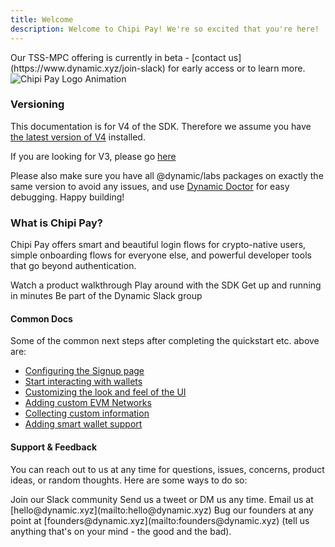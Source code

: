 ```yaml
---
title: Welcome
description: Welcome to Chipi Pay! We're so excited that you're here!
---
```


<Card title="Beta: TSS-MPC Embedded Wallets" icon="sparkles" href="/wallets/mpc/overview">
  Our TSS-MPC offering is currently in beta - [contact us](https://www.dynamic.xyz/join-slack) for early access or to learn more.
</Card>

<div className="flex justify-center">
  <img src="/images/chipi-gif.gif" alt="Chipi Pay Logo Animation" />
</div>

### Versioning

This documentation is for V4 of the SDK. Therefore we assume you have [the latest version of V4](https://www.npmjs.com/package/@dynamic-labs/sdk-react-core?activeTab=versions) installed.

If you are looking for V3, please go [here](https://v3.docs.dynamic.xyz)

Please also make sure you have all @dynamic/labs packages on exactly the same version to avoid any issues, and use [Dynamic Doctor](/troubleshooting/dynamic-doctor) for easy debugging. Happy building!

### What is Chipi Pay?

Chipi Pay offers smart and beautiful login flows for crypto-native users, simple
onboarding flows for everyone else, and powerful developer tools that go beyond
authentication.

<CardGroup cols={2}>
  <Card title="Overview video" icon="circle-play" color="#ea5a0c" href="https://www.youtube.com/watch?v=rBDkmzfaZnc">
    Watch a product walkthrough
  </Card>

  <Card title="Interactive demo" icon="bullseye-pointer" color="#0285c7" href="https://demo.dynamic.xyz">
    Play around with the SDK
  </Card>

  <Card title="Quickstart" icon="gauge-max" color="#dc2626" href="/quickstart">
    Get up and running in minutes
  </Card>

  <Card title="Join community" icon="messages" color="#16a34a" href="https://www.dynamic.xyz/join-slack">
    Be part of the Dynamic Slack group
  </Card>
</CardGroup>

#### Common Docs

Some of the common next steps after completing the quickstart etc. above are:

* [Configuring the Signup page](/design-customizations/signup-login)
* [Start interacting with wallets](/wallets/using-wallets/interacting-with-wallets)
* [Customizing the look and feel of the UI](/design-customizations)
* [Adding custom EVM Networks](/chains/evmNetwork)
* [Collecting custom information](/custom-fields/overview)
* [Adding smart wallet support](/smart-wallets/add-smart-wallets)

#### Support & Feedback

You can reach out to us at any time for questions, issues, concerns, product
ideas, or random thoughts. Here are some ways to do so:

<CardGroup>
  <Card title="Slack" icon="slack" href="https://www.dynamic.xyz/slack">
    Join our Slack community
  </Card>

  <Card title="Twitter" icon="x-twitter" href="https://twitter.com/dynamic%5Fxyz">
    Send us a tweet or DM us any time.
  </Card>

  <Card title="Email" icon="envelope" href="mailto: hello@dynamic.xyz">
    Email us at [hello@dynamic.xyz](mailto:hello@dynamic.xyz)
  </Card>

  <Card title="Founders" icon="comments" href="mailto:founders@dynamic.xyz">
    Bug our founders at any point at [founders@dynamic.xyz](mailto:founders@dynamic.xyz) (tell us anything that's on your mind - the good and the bad).
  </Card>
</CardGroup> 